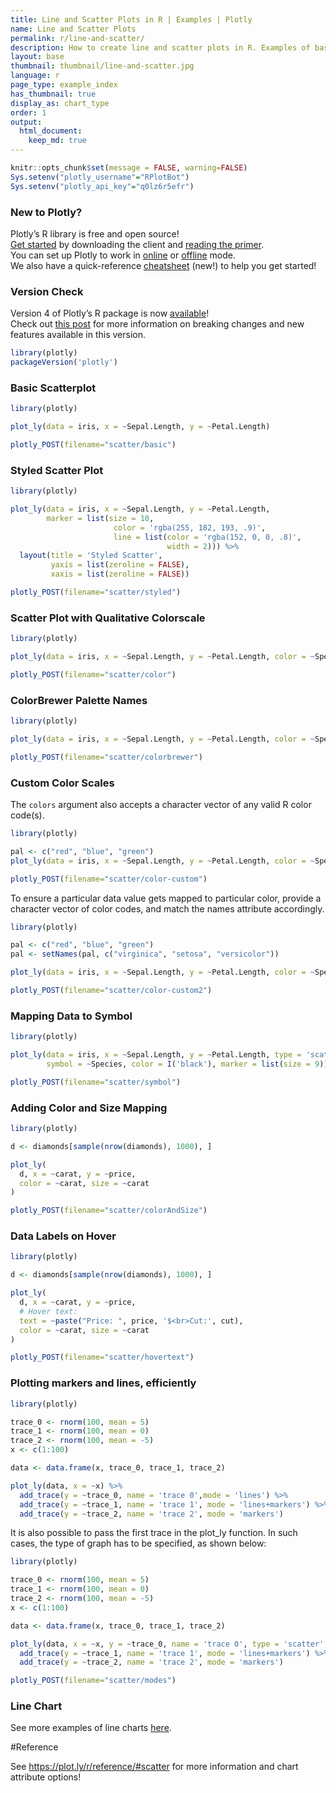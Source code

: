 ```yaml
---
title: Line and Scatter Plots in R | Examples | Plotly
name: Line and Scatter Plots
permalink: r/line-and-scatter/
description: How to create line and scatter plots in R. Examples of basic and advanced scatter plots, time series line plots, colored charts, and density plots.
layout: base
thumbnail: thumbnail/line-and-scatter.jpg
language: r
page_type: example_index
has_thumbnail: true
display_as: chart_type
order: 1
output:
  html_document:
    keep_md: true
---
```


```r
knitr::opts_chunk$set(message = FALSE, warning=FALSE)
Sys.setenv("plotly_username"="RPlotBot")
Sys.setenv("plotly_api_key"="q0lz6r5efr")
```

### New to Plotly?

Plotly's R library is free and open source!<br>
[Get started](https://plot.ly/r/getting-started/) by downloading the client and [reading the primer](https://plot.ly/r/getting-started/).<br>
You can set up Plotly to work in [online](https://plot.ly/r/getting-started/#hosting-graphs-in-your-online-plotly-account) or [offline](https://plot.ly/r/offline/) mode.<br>
We also have a quick-reference [cheatsheet](https://images.plot.ly/plotly-documentation/images/r_cheat_sheet.pdf) (new!) to help you get started!

### Version Check

Version 4 of Plotly's R package is now [available](https://plot.ly/r/getting-started/#installation)!<br>
Check out [this post](http://moderndata.plot.ly/upgrading-to-plotly-4-0-and-above/) for more information on breaking changes and new features available in this version.
```r
library(plotly)
packageVersion('plotly')
```

### Basic Scatterplot

```r
library(plotly)

plot_ly(data = iris, x = ~Sepal.Length, y = ~Petal.Length)
```

```r
plotly_POST(filename="scatter/basic")
```

### Styled Scatter Plot

```r
library(plotly)

plot_ly(data = iris, x = ~Sepal.Length, y = ~Petal.Length,
        marker = list(size = 10,
                       color = 'rgba(255, 182, 193, .9)',
                       line = list(color = 'rgba(152, 0, 0, .8)',
                                   width = 2))) %>%
  layout(title = 'Styled Scatter',
         yaxis = list(zeroline = FALSE),
         xaxis = list(zeroline = FALSE))
```

```r
plotly_POST(filename="scatter/styled")
```

### Scatter Plot with Qualitative Colorscale

```r
library(plotly)

plot_ly(data = iris, x = ~Sepal.Length, y = ~Petal.Length, color = ~Species)
```

```r
plotly_POST(filename="scatter/color")
```

### ColorBrewer Palette Names

```r
library(plotly)

plot_ly(data = iris, x = ~Sepal.Length, y = ~Petal.Length, color = ~Species, colors = "Set1")
```

```r
plotly_POST(filename="scatter/colorbrewer")
```

### Custom Color Scales

The `colors` argument also accepts a character vector of any valid R color code(s).

```r
library(plotly)

pal <- c("red", "blue", "green")
plot_ly(data = iris, x = ~Sepal.Length, y = ~Petal.Length, color = ~Species, colors = pal)
```

```r
plotly_POST(filename="scatter/color-custom")
```

To ensure a particular data value gets mapped to particular color, provide a character vector of color codes, and match the names attribute accordingly.

```r
library(plotly)

pal <- c("red", "blue", "green")
pal <- setNames(pal, c("virginica", "setosa", "versicolor"))

plot_ly(data = iris, x = ~Sepal.Length, y = ~Petal.Length, color = ~Species, colors = pal)
```

```r
plotly_POST(filename="scatter/color-custom2")
```

### Mapping Data to Symbol

```r
library(plotly)

plot_ly(data = iris, x = ~Sepal.Length, y = ~Petal.Length, type = 'scatter', mode = 'markers',
        symbol = ~Species, color = I('black'), marker = list(size = 9))
```

```r
plotly_POST(filename="scatter/symbol")
```

### Adding Color and Size Mapping

```r
library(plotly)

d <- diamonds[sample(nrow(diamonds), 1000), ]

plot_ly(
  d, x = ~carat, y = ~price,
  color = ~carat, size = ~carat
)
```

```r
plotly_POST(filename="scatter/colorAndSize")
```

### Data Labels on Hover

```r
library(plotly)

d <- diamonds[sample(nrow(diamonds), 1000), ]

plot_ly(
  d, x = ~carat, y = ~price,
  # Hover text:
  text = ~paste("Price: ", price, '$<br>Cut:', cut),
  color = ~carat, size = ~carat
)
```

```r
plotly_POST(filename="scatter/hovertext")
```

### Plotting markers and lines, efficiently

```r
library(plotly)

trace_0 <- rnorm(100, mean = 5)
trace_1 <- rnorm(100, mean = 0)
trace_2 <- rnorm(100, mean = -5)
x <- c(1:100)

data <- data.frame(x, trace_0, trace_1, trace_2)

plot_ly(data, x = ~x) %>%
  add_trace(y = ~trace_0, name = 'trace 0',mode = 'lines') %>%
  add_trace(y = ~trace_1, name = 'trace 1', mode = 'lines+markers') %>%
  add_trace(y = ~trace_2, name = 'trace 2', mode = 'markers')
```

It is also possible to pass the first trace in the plot_ly function. In such cases, the type of graph has to be specified, as shown below:

```r
library(plotly)

trace_0 <- rnorm(100, mean = 5)
trace_1 <- rnorm(100, mean = 0)
trace_2 <- rnorm(100, mean = -5)
x <- c(1:100)

data <- data.frame(x, trace_0, trace_1, trace_2)

plot_ly(data, x = ~x, y = ~trace_0, name = 'trace 0', type = 'scatter', mode = 'lines') %>%
  add_trace(y = ~trace_1, name = 'trace 1', mode = 'lines+markers') %>%
  add_trace(y = ~trace_2, name = 'trace 2', mode = 'markers')
```

```r
plotly_POST(filename="scatter/modes")
```

### Line Chart

See more examples of line charts [here](https://plot.ly/r/line-charts/).

#Reference

See [https://plot.ly/r/reference/#scatter](https://plot.ly/r/reference/#scatter) for more information and chart attribute options!
